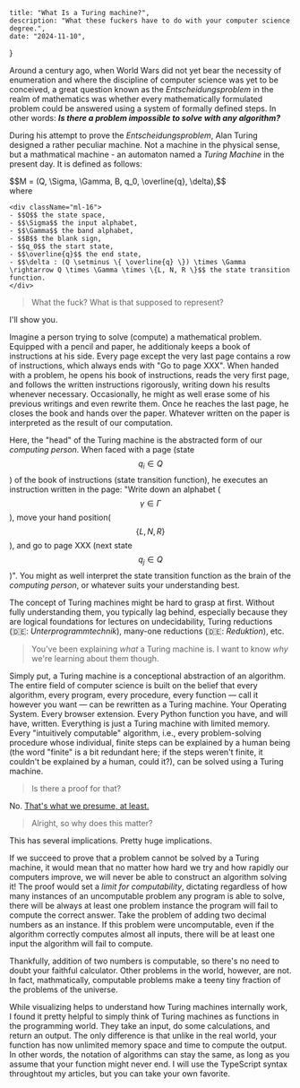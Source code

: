 
    title: "What Is a Turing machine?",
    description: "What these fuckers have to do with your computer science degree.",
    date: "2024-11-10",
}

Around a century ago, when World Wars did not yet bear the necessity of enumeration and where the discipline of computer science was yet to be conceived, a great question known as the _Entscheidungsproblem_ in the realm of mathematics was whether every mathematically formulated problem could be answered using a system of formally defined steps. In other words: ___Is there a problem impossible to solve with any algorithm?___

During his attempt to prove the _Entscheidungsproblem_, Alan Turing designed a rather peculiar machine. Not a machine in the physical sense, but a mathmatical machine - an automaton named a _Turing Machine_ in the present day. It is defined as follows:

<div className="flex flex-col sm:flex-row justify-center items-center bg-[#2e3440] rounded-sm p-4">
    <div className="flex flex-col gap-4 items-start sm:w-[40%] sm:items-end">
        <div>$$M = (Q, \Sigma, \Gamma, B, q_0, \overline{q}, \delta),$$</div>
        <div>where</div>
    </div>
     
    <div className="ml-16">
    - $$Q$$ the state space,
    - $$\Sigma$$ the input alphabet,
    - $$\Gamma$$ the band alphabet,
    - $$B$$ the blank sign,
    - $$q_0$$ the start state,
    - $$\overline{q}$$ the end state,
    - $$\delta : (Q \setminus \{ \overline{q} \}) \times \Gamma \rightarrow Q \times \Gamma \times \{L, N, R \}$$ the state transition function.
    </div>
    
</div>

> What the fuck? What is that supposed to represent?

I'll show you.

<TuringMachine/>

Imagine a person trying to solve (compute) a mathematical problem. Equipped with a pencil and paper, he additionaly keeps a book of instructions at his side. Every page except the very last page contains a row of instructions, which always ends with "Go to page XXX". When handed with a problem, he opens his book of instructions, reads the very first page, and follows the written instructions rigorously, writing down his results whenever necessary. Occasionally, he might as well erase some of his previous writings and even rewrite them. Once he reaches the last page, he closes the book and hands over the paper. Whatever written on the paper is interpreted as the result of our computation. 

Here, the "head" of the Turing machine is the abstracted form of our _computing person_. When faced with a page (state $$q_i \in Q$$) of the book of instructions (state transition function), he executes an instruction written in the page: "Write down an alphabet ($$\gamma \in \Gamma$$), move your hand position($$\{L, N, R \}$$), and go to page XXX (next state $$q_j \in Q$$)". You might as well interpret the state transition function as the brain of the _computing person_, or whatever suits your understanding best.

The concept of Turing machines might be hard to grasp at first. Without fully understanding them, you typically lag behind, especially because they are logical foundations for lectures on undecidability, Turing reductions (🇩🇪: _Unterprogrammtechnik_), many-one reductions (🇩🇪: _Reduktion_), etc.

> You've been explaining _what_ a Turing machine is. I want to know _why_ we're learning about them though.

Simply put, a Turing machine is a conceptional abstraction of an algorithm. The entire field of computer science is built on the belief that every algorithm, every program, every procedure, every function — call it however you want — can be rewritten as a Turing machine. Your Operating System. Every browser extension. Every Python function you have, and will have, written. Everything is just a Turing machine with limited memory. Every "intuitively computable" algorithm, i.e., every problem-solving procedure whose individual, finite steps can be explained by a human being (the word "finite" is a bit redundant here; if the steps weren't finite, it couldn't be explained by a human, could it?), can be solved using a Turing machine.

> Is there a proof for that?

No. [That's what we presume, at least.](https://en.wikipedia.org/wiki/Church%E2%80%93Turing_thesis)

> Alright, so why does this matter?

This has several implications. Pretty huge implications.

If we succeed to prove that a problem cannot be solved by a Turing machine, it would mean that no matter how hard we try and how rapidly our computers improve, we will never be able to construct an algorithm solving it! The proof would set a _limit for computability_, dictating regardless of how many instances of an uncomputable problem any program is able to solve, there will be always at least one problem instance the program will fail to compute the correct answer. Take the problem of adding two decimal numbers as an instance. If this problem were uncomputable, even if the algorithm correctly computes almost all inputs, there will be at least one input the algorithm will fail to compute.

Thankfully, addition of two numbers is computable, so there's no need to doubt your faithful calculator. Other problems in the world, however, are not. In fact, mathmatically, computable problems make a teeny tiny fraction of the problems of the universe.

While visualizing helps to understand how Turing machines internally work, I found it pretty helpful to simply think of Turing machines as functions in the programming world. They take an input, do some calculations, and return an output. The only difference is that unlike in the real world, your function has now unlimited memory space and time to compute the output. In other words, the notation of algorithms can stay the same, as long as you assume that your function might never end. I will use the TypeScript syntax throughtout my articles, but you can take your own favorite.